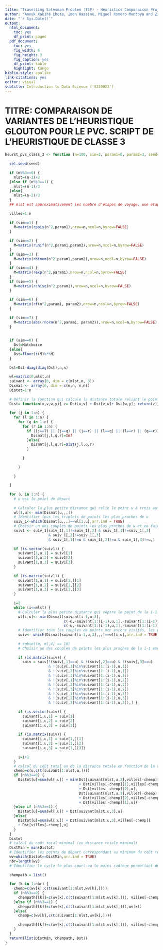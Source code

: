 ```yaml
---
title: "Travelling Salesman Problem (TSP) - Heuristics Comparaison Project"
author: "Anouk Xabina Lhote, Imen Hassine, Miguel Romero Montoya and Zildete Landim Crausaz"
date: "`r Sys.Date()`"
output:
  html_document:
    toc: yes
    df_print: paged
  pdf_document:
    toc: yes
    fig_width: 6
    fig_height: 3
    fig_caption: yes
    df_print: kable
    highlight: tango
biblio-style: apalike
link-citations: yes
editor: visual
subtitle: Introduction to Data Science ('S230023')
---
```


# TITRE: COMPARAISON DE VARIANTES DE L'HEURISTIQUE GLOUTON POUR LE PVC. SCRIPT DE L'HEURISTIQUE DE CLASSE 3

```r
heurst_pvc_class_3 <- function (n=100, sim=2, param1=0, param2=3, seed=1240, Matchoice=Mat_default){
  
  set.seed(seed)
  
  if (n%%3==0) {
    mlst=(n-3)/3
  }else if (n%%3==1) {
    mlst=(n-1)/3
  }else{
    mlst=(n-2)/3
  }
  ## mlst est approximativement les nombre d'étapes de voyage, une étape étant un parcours sur trois villes.
  
  villes=1:n
  
  if (sim==1) {
    M=matrix(rpois(n^2,param1),nrow=n,ncol=n,byrow=FALSE)
  }
  
  if (sim==2) {
    M=matrix(runif(n^2,param1,param2),nrow=n,ncol=n,byrow=FALSE)
  }
  if (sim==3) {
    M=matrix(rbinom(n^2,param1,param2),nrow=n,ncol=n,byrow=FALSE)
  }
  if (sim==4) {
    M=matrix(rexp(n^2,param1),nrow=n,ncol=n,byrow=FALSE)
  }
  if (sim==5) {
    M=matrix(rchisq(n^2,param1),nrow=n,ncol=n,byrow=FALSE)
  }
  
  if (sim==6) {
    M=matrix(rf(n^2,param1, param2),nrow=n,ncol=n,byrow=FALSE)
  }
  
  if (sim==7) {
    M=matrix(abs(rnorm(n^2,param1, param2)),nrow=n,ncol=n,byrow=FALSE)
  }
  
  
  if (sim==0) {
    Dst=Matchoice
  }else{
    Dst=floor(t(M)%*%M)
  }
  
  Dst=Dst-diag(diag(Dst),n,n)
  
  wl=matrix(0,mlst,n)
  suivant <- array(0, dim = c(mlst,n, 3))
  Dismat <- array(0, dim = c(n,n, n,n))
  Distot=1:n
  
  # Définir la fonction qui calcule la distance totale reliant le point u à deux autres points v et w
  Dist= function(x,v,w,y){ z= Dst[x,v] + Dst[v,w]+ Dst[w,y]; return(z)}
  
  for (j in 1:n) {
    for (l in 1:n) {
      for (q in 1:n) {
        for (r in 1:n) {
          if ((j==l) || (j==q) || (j==r) || (l==q) || (l==r) || (q==r)) {
            Dismat[j,l,q,r]=Inf
          }else{
            Dismat[j,l,q,r]=Dist(j,l,q,r)
          }
          
        }
        
      }
      
    }
    
  }
  
  for (u in 1:n) {
    # u est le point de départ
    
    # Calculer la plus petite distance qui relie le point u à trois autres points à visiter
    wl[1,u]<- min(Dismat[u,,,])
    # Identifier tous les triplets de points les plus proches de u
    suiv_1<-which(Dismat[u,,,]==wl[1,u],arr.ind = TRUE)
    # Choisir un des couples de points les plus proches de u et en faire les étape 1 et 2 du voyage
    suiv1 <- suiv_1[suiv_1[,1]!=suiv_1[,2] & suiv_1[,1]!=suiv_1[,3]
                    & suiv_1[,2]!=suiv_1[,3]
                    & suiv_1[,1]!=u & suiv_1[,2]!=u & suiv_1[,3]!=u,]
    
    if (is.vector(suiv1)) {
      suivant[1,u,1] = suiv1[1]
      suivant[1,u,2] = suiv1[2]
      suivant[1,u,3] = suiv1[3]
    }
    
    if (is.matrix(suiv1)) {
      suivant[1,u,1] = suiv1[1,][1]
      suivant[1,u,2] = suiv1[1,][2]
      suivant[1,u,3] = suiv1[1,][3]
    }
    
    i=2
    while (i<=mlst) {
      # Calculer la plus petite distance qui sépare le point de la i-1 eme étape des autres points non encore visités
      wl[i,u]<- min(Dismat[suivant[i-1,u,3],
                           c(-u,-suivant[1:(i-1),u,1],-suivant[1:(i-1),u,2],-suivant[1:(i-1),u,3]), c(-u,-suivant[1:(i-1),u,1],-suivant[1:(i-1),u,2],-suivant[1:(i-1),u,3]),
                           c(-u,-suivant[1:(i-1),u,1],-suivant[1:(i-1),u,2],-suivant[1:(i-1),u,3]) ])
      # Identifier tous les couples de points non encore visités, les plus proches du second point de la i-1 eme étape
      suiv<- which(Dismat[suivant[i-1,u,3],,,]==wl[i,u],arr.ind = TRUE)
      
      # subset(m, m[,4] == 16)
      # Choisir un des couples de points les plus proches de la i-1 eme étape et en faire l'étape i
      
      if (is.matrix(suiv)) {
        suiv = suiv[!(suiv[,1]==u) & !(suiv[,2]==u) & !(suiv[,3]==u)
                    & !(suiv[,1]%in%suivant[1:(i-1),u,1])
                    & !(suiv[,2]%in%suivant[1:(i-1),u,1])
                    & !(suiv[,3]%in%suivant[1:(i-1),u,1])
                    & !(suiv[,1]%in%suivant[1:(i-1),u,2])
                    & !(suiv[,2]%in%suivant[1:(i-1),u,2])
                    & !(suiv[,3]%in%suivant[1:(i-1),u,2])
                    & !(suiv[,1]%in%suivant[1:(i-1),u,3])
                    & !(suiv[,2]%in%suivant[1:(i-1),u,3])
                    & !(suiv[,3]%in%suivant[1:(i-1),u,3]),] }
      
      if (is.vector(suiv)) {
        suivant[i,u,1] = suiv[1]
        suivant[i,u,2] = suiv[2]
        suivant[i,u,3] = suiv[3]}
      
      if (is.matrix(suiv)) {
        suivant[i,u,1] = suiv[1,][1]
        suivant[i,u,2] = suiv[1,][2]
        suivant[i,u,3] = suiv[1,][3]}
      
      i=i+1
    }
    # calcul du coût total ou de la distance totale en fonction de la vlle de départ
    chemp=c(u,c(t(suivant[1:mlst,u,])))
    if (n%%3==0) {
      Distot[u]=sum(wl[,u]) + min(Dst[suivant[mlst,u,3],villes[-chemp][1]]
                                  + Dst[villes[-chemp][1],villes[-chemp][2]]
                                  + Dst[villes[-chemp][2],u],
                                  Dst[suivant[mlst,u,3],villes[-chemp][2]]
                                  + Dst[villes[-chemp][2],villes[-chemp][1]]
                                  + Dst[villes[-chemp][1],u])
    }else if (n%%3==1) {
      Distot[u]=sum(wl[,u]) + Dst[suivant[mlst,u,3],u]
    }else{
      Distot[u]=sum(wl[,u]) + Dst[suivant[mlst,u,3],villes[-chemp]]
      + Dst[villes[-chemp],u]
    }
  }
  Distot
  # calcul du coût total minimal (ou distance totale minimal)
  DistMin = min(Distot)
  # Identifier les points de départ correspondant au minimum du coût total
  wv=which(Distot==DistMin,arr.ind = TRUE)
  nbr=length(wv)
  # Identifier le cycle le plus court ou le moins coûteux permettant de relier le n points considérés
  
  chempath = list()
  
  for (k in 1:nbr) {
    chemp=c(wv[k],c(t(suivant[1:mlst,wv[k],])))
    if (n%%3==0) {
      chempath[[k]]=c(wv[k],c(t(suivant[1:mlst,wv[k],])), villes[-chemp],wv[k])
    }else if (n%%3==1) {
      chempath[[k]]=c(wv[k],c(t(suivant[1:mlst,wv[k],])),wv[k])
    }else{
      chemp=c(wv[k],c(t(suivant[1:mlst,wv[k],])))
      
      chempath[[k]]=c(wv[k],c(t(suivant[1:mlst,wv[k],])), villes[-chemp],wv[k])
    }
  }
  return(list(DistMin, chempath, Dst))
}

```
